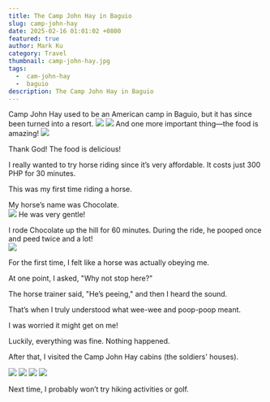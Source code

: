 ```yaml
---
title: The Camp John Hay in Baguio 
slug: camp-john-hay
date: 2025-02-16 01:01:02 +0800
featured: true
author: Mark Ku
category: Travel
thumbnail: camp-john-hay.jpg
tags:
  -  cam-john-hay
  -  baguio
description: The Camp John Hay in Baguio 
---
```

Camp John Hay used to be an American camp in Baguio, but it has since been turned into a resort.
![](camp-john-hay-2.jpg)
![](camp-john-hay-3.jpg)
And one more important thing—the food is amazing!
![](food-2.jpg)

Thank God! The food is delicious!  

I really wanted to try horse riding since it’s very affordable. It costs just 300 PHP for 30 minutes.  

This was my first time riding a horse.  

My horse’s name was Chocolate.  
![](chocolate.jpg)
He was very gentle!  

I rode Chocolate up the hill for 60 minutes. During the ride, he pooped once and peed twice and a lot!  
![](horse-riding.jpg)

For the first time, I felt like a horse was actually obeying me.  

At one point, I asked, "Why not stop here?"

The horse trainer said, "He’s peeing," and then I heard the sound.  

That’s when I truly understood what wee-wee and poop-poop meant.  

I was worried it might get on me!  

Luckily, everything was fine. Nothing happened.  

After that, I visited the Camp John Hay cabins (the soldiers' houses).  

![](camp-john-hay-cabin-1.jpg)
![](camp-john-hay-cabin-2.jpg)
![](camp-john-hay-cabin-3.jpg)
![](camp-john-hay-cabin-4.jpg)

Next time, I probably won’t try hiking activities or golf.  

